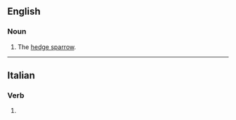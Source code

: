 ==English==

===Noun===
{{en-noun}}

# {{label|en|UK|dialect}} The [[hedge sparrow]].

{{Webster 1913}}

----

==Italian==

===Verb===
{{head|it|verb form}}

# {{inflection of|sparere||3|s|phis|lang=it}}